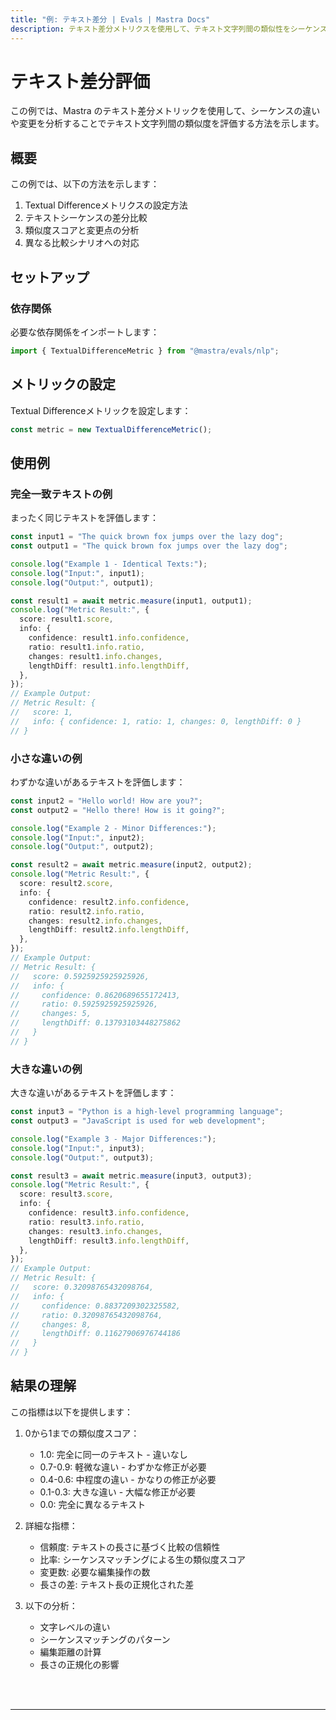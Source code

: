 ---
title: "例: テキスト差分 | Evals | Mastra Docs"
description: テキスト差分メトリクスを使用して、テキスト文字列間の類似性をシーケンスの違いや変更点から評価する例です。
---


# テキスト差分評価

この例では、Mastra のテキスト差分メトリックを使用して、シーケンスの違いや変更を分析することでテキスト文字列間の類似度を評価する方法を示します。

## 概要

この例では、以下の方法を示します：

1. Textual Differenceメトリクスの設定方法
2. テキストシーケンスの差分比較
3. 類似度スコアと変更点の分析
4. 異なる比較シナリオへの対応

## セットアップ

### 依存関係

必要な依存関係をインポートします：

```typescript copy showLineNumbers filename="src/index.ts"
import { TextualDifferenceMetric } from "@mastra/evals/nlp";
```

## メトリックの設定

Textual Differenceメトリックを設定します：

```typescript copy showLineNumbers{4} filename="src/index.ts"
const metric = new TextualDifferenceMetric();
```

## 使用例

### 完全一致テキストの例

まったく同じテキストを評価します：

```typescript copy showLineNumbers{7} filename="src/index.ts"
const input1 = "The quick brown fox jumps over the lazy dog";
const output1 = "The quick brown fox jumps over the lazy dog";

console.log("Example 1 - Identical Texts:");
console.log("Input:", input1);
console.log("Output:", output1);

const result1 = await metric.measure(input1, output1);
console.log("Metric Result:", {
  score: result1.score,
  info: {
    confidence: result1.info.confidence,
    ratio: result1.info.ratio,
    changes: result1.info.changes,
    lengthDiff: result1.info.lengthDiff,
  },
});
// Example Output:
// Metric Result: {
//   score: 1,
//   info: { confidence: 1, ratio: 1, changes: 0, lengthDiff: 0 }
// }
```

### 小さな違いの例

わずかな違いがあるテキストを評価します：

```typescript copy showLineNumbers{26} filename="src/index.ts"
const input2 = "Hello world! How are you?";
const output2 = "Hello there! How is it going?";

console.log("Example 2 - Minor Differences:");
console.log("Input:", input2);
console.log("Output:", output2);

const result2 = await metric.measure(input2, output2);
console.log("Metric Result:", {
  score: result2.score,
  info: {
    confidence: result2.info.confidence,
    ratio: result2.info.ratio,
    changes: result2.info.changes,
    lengthDiff: result2.info.lengthDiff,
  },
});
// Example Output:
// Metric Result: {
//   score: 0.5925925925925926,
//   info: {
//     confidence: 0.8620689655172413,
//     ratio: 0.5925925925925926,
//     changes: 5,
//     lengthDiff: 0.13793103448275862
//   }
// }
```

### 大きな違いの例

大きな違いがあるテキストを評価します：

```typescript copy showLineNumbers{45} filename="src/index.ts"
const input3 = "Python is a high-level programming language";
const output3 = "JavaScript is used for web development";

console.log("Example 3 - Major Differences:");
console.log("Input:", input3);
console.log("Output:", output3);

const result3 = await metric.measure(input3, output3);
console.log("Metric Result:", {
  score: result3.score,
  info: {
    confidence: result3.info.confidence,
    ratio: result3.info.ratio,
    changes: result3.info.changes,
    lengthDiff: result3.info.lengthDiff,
  },
});
// Example Output:
// Metric Result: {
//   score: 0.32098765432098764,
//   info: {
//     confidence: 0.8837209302325582,
//     ratio: 0.32098765432098764,
//     changes: 8,
//     lengthDiff: 0.11627906976744186
//   }
// }
```

## 結果の理解

この指標は以下を提供します：

1. 0から1までの類似度スコア：

   - 1.0: 完全に同一のテキスト - 違いなし
   - 0.7-0.9: 軽微な違い - わずかな修正が必要
   - 0.4-0.6: 中程度の違い - かなりの修正が必要
   - 0.1-0.3: 大きな違い - 大幅な修正が必要
   - 0.0: 完全に異なるテキスト

2. 詳細な指標：

   - 信頼度: テキストの長さに基づく比較の信頼性
   - 比率: シーケンスマッチングによる生の類似度スコア
   - 変更数: 必要な編集操作の数
   - 長さの差: テキスト長の正規化された差

3. 以下の分析：
   - 文字レベルの違い
   - シーケンスマッチングのパターン
   - 編集距離の計算
   - 長さの正規化の影響

<br />
<br />
<hr className="dark:border-[#404040] border-gray-300" />
<br />
<br />
<GithubLink
  link={
    "https://github.com/mastra-ai/mastra/blob/main/examples/basics/evals/textual-difference"
  }
/>
